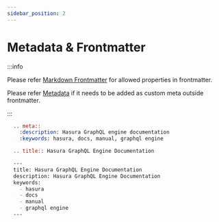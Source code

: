 ```yaml
---
sidebar_position: 2
---
```


# Metadata & Frontmatter

:::info

Please refer [Markdown Frontmatter](https://docusaurus.io/docs/api/plugins/@docusaurus/plugin-content-docs#markdown-frontmatter) for allowed properties in frontmatter.

Please refer [Metadata](https://docusaurus.io/docs/markdown-features/head-metadatas) if it needs to be added as custom meta outside frontmatter.

:::


<Tabs>
  <TabItem value="sphinx" label="Sphinx - RST" default>

```rest
  .. meta::
    :description: Hasura GraphQL engine documentation
    :keywords: hasura, docs, manual, graphql engine

  .. title:: Hasura GraphQL Engine Documentation
```

  </TabItem>
  <TabItem value="docusaurus" label="Docusaurus - MDX">

```markdown
  ---
  title: Hasura GraphQL Engine Documentation
  description: Hasura GraphQL Engine Documentation
  keywords:
    - hasura
    - docs
    - manual
    - graphql engine
  ---
```

  </TabItem>
</Tabs>
